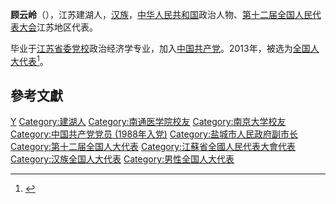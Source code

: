 '''顾云岭'''（{{bd|1964年|10月||catIdx=Gu顾}}），江苏建湖人，[[汉族|汉族]]，[[中华人民共和国|中华人民共和国]]政治人物、[[第十二届全国人民代表大会|第十二届全国人民代表大会]]江苏地区代表。

毕业于[[江苏省委党校|江苏省委党校]]政治经济学专业，加入[[中国共产党|中国共产党]]。2013年，被选为[[全国人大代表|全国人大代表]]<ref>{{cite news|title=全国人大代表信息-顾云岭|url= http://210.82.31.1:8084/delegate/viewDelegate.action?dbid=120784|accessdate=2013-03-28|newspaper=全国人大网}}{{Dead link|date=2020年1月 |bot=InternetArchiveBot |fix-attempted=yes }}</ref>。

==參考文獻==
{{reflist}}

{{中国政治人物小作品}}

{{DEFAULTSORT:Gu顾}}
[[Category:顾姓|Y]]
[[Category:建湖人|Category:建湖人]]
[[Category:南通医学院校友|Category:南通医学院校友]]
[[Category:南京大学校友|Category:南京大学校友]]
[[Category:中国共产党党员_(1988年入党)|Category:中国共产党党员 (1988年入党)]]
[[Category:盐城市人民政府副市长|Category:盐城市人民政府副市长]]
[[Category:第十二届全国人大代表|Category:第十二届全国人大代表]]
[[Category:江蘇省全國人民代表大會代表|Category:江蘇省全國人民代表大會代表]]
[[Category:汉族全国人大代表|Category:汉族全国人大代表]]
[[Category:男性全国人大代表|Category:男性全国人大代表]]